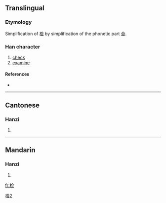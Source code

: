 {{also|檢}}
==Translingual==
{{ja-forms|[[検]]|检|[[檢]]}}
===Etymology===
Simplification of [[檢]] by simplification of the phonetic part [[僉]].

===Han character===
{{Han char|rn=75|rad=木|as=07|sn=11|four=|canj=木人一一 (DOMM)}}

# [[check]]
# [[examine]]

====References====
* {{Han ref|kx=0531.131|hdz=21217.030|uh=68C0|ud=26816}}

----

==Cantonese==

===Hanzi===
{{yue-hanzi|jyut=|y=gim2}}

# {{defn|Cantonese}}

----

==Mandarin==

===Hanzi===
{{cmn-hanzi|tra=檢|pin=[[jiǎn]] ([[jian3]])|wg=chien<sup>3</sup>}}

# {{defn|Mandarin}}

[[Category:CJKV characters simplified differently in Japan and China|檢2]]

[[fr:检]]